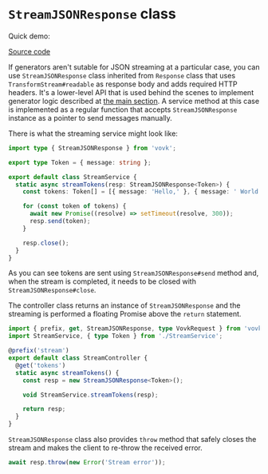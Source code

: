 
# `StreamJSONResponse` class

Quick demo:

<div className="doc-live-example">
  <LiveStreamJSONResponseExample />
</div>

[Source code](https://vovk-examples.vercel.app/stream-response-object)

If generators aren't sutable for JSON streaming at a particular case, you can use `StreamJSONResponse` class inherited from `Response` class that uses `TransformStream#readable` as response body and adds required HTTP headers.
It's a lower-level API that is used behind the scenes to implement generator logic described at [the main section](/streaming).
A service method at this case is implemented as a regular function that accepts `StreamJSONResponse` instance as a pointer to send messages manually.

There is what the streaming service might look like:

```ts filename="/src/modules/stream/StreamService.ts"
import type { StreamJSONResponse } from 'vovk';

export type Token = { message: string };

export default class StreamService {
  static async streamTokens(resp: StreamJSONResponse<Token>) {
    const tokens: Token[] = [{ message: 'Hello,' }, { message: ' World' }, { message: '!' }];

    for (const token of tokens) {
      await new Promise((resolve) => setTimeout(resolve, 300));
      resp.send(token);
    }

    resp.close();
  }
}
```

As you can see tokens are sent using `StreamJSONResponse#send` method and, when the stream is completed, it needs to be closed with `StreamJSONResponse#close`.

The controller class returns an instance of `StreamJSONResponse` and the streaming is performed a floating Promise above the `return` statement.

```ts
import { prefix, get, StreamJSONResponse, type VovkRequest } from 'vovk';
import StreamService, { type Token } from './StreamService';

@prefix('stream')
export default class StreamController {
  @get('tokens')
  static async streamTokens() {
    const resp = new StreamJSONResponse<Token>();

    void StreamService.streamTokens(resp);

    return resp;
  }
}
```

`StreamJSONResponse` class also provides `throw` method that safely closes the stream and makes the client to re-throw the received error.

```ts
await resp.throw(new Error('Stream error'));
```
